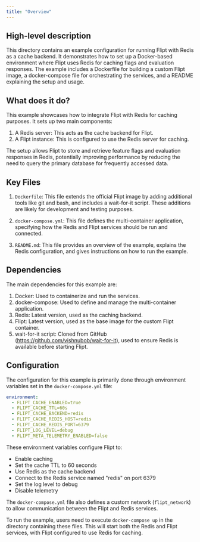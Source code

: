 ```yaml
---
title: "Overview"
---
```


## High-level description
This directory contains an example configuration for running Flipt with Redis as a cache backend. It demonstrates how to set up a Docker-based environment where Flipt uses Redis for caching flags and evaluation responses. The example includes a Dockerfile for building a custom Flipt image, a docker-compose file for orchestrating the services, and a README explaining the setup and usage.

## What does it do?
This example showcases how to integrate Flipt with Redis for caching purposes. It sets up two main components:

1. A Redis server: This acts as the cache backend for Flipt.
2. A Flipt instance: This is configured to use the Redis server for caching.

The setup allows Flipt to store and retrieve feature flags and evaluation responses in Redis, potentially improving performance by reducing the need to query the primary database for frequently accessed data.

## Key Files
1. `Dockerfile`: This file extends the official Flipt image by adding additional tools like git and bash, and includes a wait-for-it script. These additions are likely for development and testing purposes.

2. `docker-compose.yml`: This file defines the multi-container application, specifying how the Redis and Flipt services should be run and connected.

3. `README.md`: This file provides an overview of the example, explains the Redis configuration, and gives instructions on how to run the example.

## Dependencies
The main dependencies for this example are:

1. Docker: Used to containerize and run the services.
2. docker-compose: Used to define and manage the multi-container application.
3. Redis: Latest version, used as the caching backend.
4. Flipt: Latest version, used as the base image for the custom Flipt container.
5. wait-for-it script: Cloned from GitHub (https://github.com/vishnubob/wait-for-it), used to ensure Redis is available before starting Flipt.

## Configuration
The configuration for this example is primarily done through environment variables set in the `docker-compose.yml` file:

```yaml
environment:
  - FLIPT_CACHE_ENABLED=true
  - FLIPT_CACHE_TTL=60s
  - FLIPT_CACHE_BACKEND=redis
  - FLIPT_CACHE_REDIS_HOST=redis
  - FLIPT_CACHE_REDIS_PORT=6379
  - FLIPT_LOG_LEVEL=debug
  - FLIPT_META_TELEMETRY_ENABLED=false
```

These environment variables configure Flipt to:
- Enable caching
- Set the cache TTL to 60 seconds
- Use Redis as the cache backend
- Connect to the Redis service named "redis" on port 6379
- Set the log level to debug
- Disable telemetry

The `docker-compose.yml` file also defines a custom network (`flipt_network`) to allow communication between the Flipt and Redis services.

To run the example, users need to execute `docker-compose up` in the directory containing these files. This will start both the Redis and Flipt services, with Flipt configured to use Redis for caching.